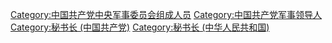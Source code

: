[[Category:中国共产党中央军事委员会组成人员|Category:中国共产党中央军事委员会组成人员]]
[[Category:中国共产党军事领导人|Category:中国共产党军事领导人]]
[[Category:秘书长_(中国共产党)|Category:秘书长 (中国共产党)]]
[[Category:秘书长_(中华人民共和国)|Category:秘书长 (中华人民共和国)]]